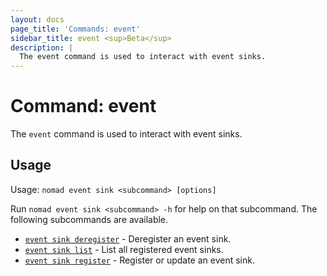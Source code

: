 ```yaml
---
layout: docs
page_title: 'Commands: event'
sidebar_title: event <sup>Beta</sup>
description: |
  The event command is used to interact with event sinks.
---
```


# Command: event

The `event` command is used to interact with event sinks.

## Usage

Usage: `nomad event sink <subcommand> [options]`

Run `nomad event sink <subcommand> -h` for help on that subcommand. The following subcommands are available.

- [`event sink deregister`][sink-deregister] - Deregister an event sink.
- [`event sink list`][sink-list] - List all registered event sinks.
- [`event sink register`][sink-register] - Register or update an event sink.

[sink-deregister]: /docs/commands/event/sink-deregister 'Deregister an event sink'
[sink-list]: /docs/commands/event/sink-list 'List a event sinks'
[sink-register]: /docs/commands/event/sink-register 'Register or update an event sink'
